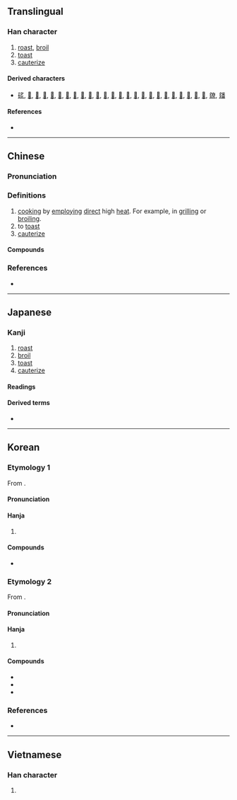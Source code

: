 {{character info}}
==Translingual==

===Han character===
{{Han char|rn=86|rad=火|as=04|sn=8|four=27809|canj=BF|ids=⿱⿴𠂊⺀火(GJK),⿱⿴𠂊冫火{HT),⿱爫火(V)}}

# [[roast]], [[broil]]
# [[toast]]
# [[cauterize]]

====Derived characters====
* [[䂹]], [[𠶨]], [[𣇧]], [[𣶋]], [[𤍙]], [[𤎡]], [[𤎢]], [[𤏝]], [[𤐬]], [[𤑃]], [[𤑗]], [[𤑩]], [[𤒗]], [[𤒣]], [[𤒧]], [[𤓏]], [[𤟙]], [[𦓟]], [[𦜡]], [[𦠁]], [[𦠹]], [[𦠺]], [[𨂂]], [[𨹾]], [[𩀲]], [[爒]], [[㸋]]

====References====
* {{Han ref|kx=0667.240|dkj=18922|dj=1077.030|hdz=32192.160|uh=7099|ud=28825|bh=AAA5|bd=43685}}

----

==Chinese==
{{zh-forms}}

===Pronunciation===
{{zh-pron
|m=zhì
|c=zek3,zik3
|h=pfs=lat
|mn=qz:chiak/xm,zz:chek/qz,tw,xm,zz:chià/twv:chia̍h/twv:chòaⁿ
|mn_note=chiak/chek - literary; chià - vernacular
|mc=y
|oc=y
|cat=v
}}
{{attention|zh|please check}}

===Definitions===
{{zh-hanzi}}

# [[cooking]] by [[employ]]ing [[direct]] high [[heat]]. For example, in [[grill]]ing or [[broil]]ing.
# to [[toast]]
# [[cauterize]]

====Compounds====
{{zh-der|冷炙|嘬炙|日炙風吹|日炙風篩|欲炙之色|殘杯冷炙|殘槃冷炙|殘羹冷炙|炎陽炙人|炙冰使燥|炙手可熱|炙熱|炙背|炙膚皸足|炙雞漬酒|炙鳳烹龍|焦炙|膾炙人口|行炙|親炙|餘杯冷炙|鴞炙}}

===References===
* {{R:yue:Hanzi}}

----

==Japanese==

===Kanji===
{{ja-kanji|grade=|rs=火04}}

# [[roast]]
# [[broil]]
# [[toast]]
# [[cauterize]]

====Readings====
{{ja-readings
|on=しゃ, せき
|kun=あぶ-る
}}

====Derived terms====
* {{ja-r|炙る|あぶる}}

----

==Korean==

===Etymology 1===
From {{der|ko|ltc|sort=자|-}} {{ltc-l|炙|id=1}}.
{{hanja-ety
|dk={{okm-l|쟝〮|cyá}}
|m={{okm-l|쟈〯|cyǎ}}
|mh={{okm-l|[[굽다|구을〮]]|kwùúl}}
|ml=雜語#하13A
}}

====Pronunciation====
{{ko-hanja-pron|자}}

====Hanja====
{{ko-hanja-search}}
{{ko-hanja|굽다|구울|자}}

# {{hanja form of|자|to [[roast]]; to [[broil]]}}

====Compounds====
{{der-top3|Compounds}}
* {{ko-l|회자|膾炙}}
{{der-bottom}}

===Etymology 2===
From {{der|ko|ltc|sort=적|-}} {{ltc-l|炙|id=2}}.
{{hanja-ety
|dk={{okm-l|젹〮|cyék}}
|m={{okm-l|젹〮|cyék}}
|mh={{okm-l|[[적#jeok|젹〮]]|cyék}}
|ml=食饌#중21A
}}

====Pronunciation====
{{ko-hanja-pron|적}}

====Hanja====
{{ko-hanja|굽다|구울|적}}

# {{hanja form of|적|[[w:Jeok|jeok]] {{gl|a Korean meat dish}}}}

====Compounds====
{{der-top3|Compounds}}
* {{ko-l|산적|散炙}}
* {{ko-l|맥적|貊炙}}
* {{ko-l|적철|炙鐵}}
{{der-bottom}}

===References===
* {{R:hanjadoc|6661}}

----

==Vietnamese==

===Han character===
{{vi-readings|reading=chá, chả, chích|rs=火04}}

# {{rfdef|vi|sort=火04}}